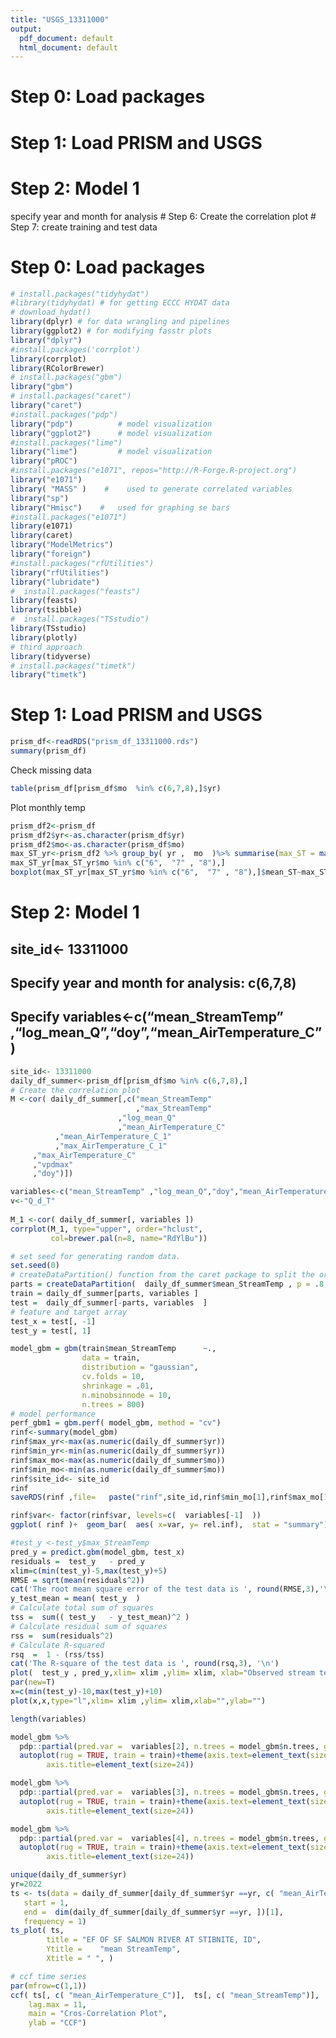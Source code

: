 ```yaml
---
title: "USGS_13311000"
output:
  pdf_document: default
  html_document: default
---
```


# Step 0: Load packages
# Step 1: Load PRISM and USGS
# Step 2: Model 1



specify year and month for analysis
# Step 6: Create the correlation plot
# Step 7: create training and test data

# Step 0: Load packages
```r
# install.packages("tidyhydat")
#library(tidyhydat) # for getting ECCC HYDAT data
# download_hydat()
library(dplyr) # for data wrangling and pipelines
library(ggplot2) # for modifying fasstr plots
library("dplyr")
#install.packages('corrplot')
library(corrplot)
library(RColorBrewer)
# install.packages("gbm")
library("gbm")
# install.packages("caret")
library("caret")
#install.packages("pdp")
library("pdp")          # model visualization
library("ggplot2")      # model visualization
#install.packages("lime")
library("lime")         # model visualization
library("pROC")
#install.packages("e1071", repos="http://R-Forge.R-project.org")
library("e1071")
library( "MASS" )    #    used to generate correlated variables
library("sp")
library("Hmisc")    #   used for graphing se bars
#install.packages("e1071")
library(e1071)
library(caret)
library("ModelMetrics")
library("foreign")
#install.packages("rfUtilities")
library("rfUtilities")
library("lubridate")
#  install.packages("feasts")
library(feasts)
library(tsibble)
#  install.packages("TSstudio")
library(TSstudio)
library(plotly)
# third approach
library(tidyverse)
# install.packages("timetk")
library("timetk")
```

# Step 1: Load PRISM and USGS
```r
prism_df<-readRDS("prism_df_13311000.rds")
summary(prism_df)
```

Check missing data
```r
table(prism_df[prism_df$mo  %in% c(6,7,8),]$yr)
```

Plot monthly temp
```r
prism_df2<-prism_df
prism_df2$yr<-as.character(prism_df$yr)
prism_df2$mo<-as.character(prism_df$mo)
max_ST_yr<-prism_df2 %>% group_by( yr ,  mo  )%>% summarise(max_ST = max(mean_StreamTemp),mean_ST=mean(mean_StreamTemp) )
max_ST_yr[max_ST_yr$mo %in% c("6",  "7" , "8"),]
boxplot(max_ST_yr[max_ST_yr$mo %in% c("6",  "7" , "8"),]$mean_ST~max_ST_yr[max_ST_yr$mo %in% c("6",  "7" , "8"),]$mo, ylab = "Monthly mean stream T (degC)", xlab="Month", main="USGS EF OF SF SALMON RIVER AT STIBNITE, ID")
```

# Step 2: Model 1
## site_id<- 13311000
## Specify year and month for analysis: c(6,7,8)
## Specify variables<-c("mean_StreamTemp" ,"log_mean_Q","doy","mean_AirTemperature_C" )
```r
site_id<- 13311000
daily_df_summer<-prism_df[prism_df$mo %in% c(6,7,8),]
# Create the correlation plot
M <-cor( daily_df_summer[,c("mean_StreamTemp"
                            ,"max_StreamTemp"      
                        ,"log_mean_Q"
                        ,"mean_AirTemperature_C"
          ,"mean_AirTemperature_C_1"
          ,"max_AirTemperature_C_1"
     ,"max_AirTemperature_C"
     ,"vpdmax"
     ,"doy")])

variables<-c("mean_StreamTemp" ,"log_mean_Q","doy","mean_AirTemperature_C" )
v<-"Q_d_T"
  
M_1 <-cor( daily_df_summer[, variables ])
corrplot(M_1, type="upper", order="hclust",
         col=brewer.pal(n=8, name="RdYlBu"))

# set seed for generating random data.
set.seed(0)
# createDataPartition() function from the caret package to split the original dataset into a training and testing set and split data into training (80%) and testing set (20%)
parts = createDataPartition(  daily_df_summer$mean_StreamTemp , p = .8, list = F)
train = daily_df_summer[parts, variables ]
test =  daily_df_summer[-parts, variables  ]
# feature and target array
test_x = test[, -1] 
test_y = test[, 1] 

model_gbm = gbm(train$mean_StreamTemp      ~.,
                data = train,
                distribution = "gaussian",
                cv.folds = 10,
                shrinkage = .01,
                n.minobsinnode = 10,
                n.trees = 800)
# model performance
perf_gbm1 = gbm.perf( model_gbm, method = "cv")
rinf<-summary(model_gbm)
rinf$max_yr<-max(as.numeric(daily_df_summer$yr))
rinf$min_yr<-min(as.numeric(daily_df_summer$yr))
rinf$max_mo<-max(as.numeric(daily_df_summer$mo))
rinf$min_mo<-min(as.numeric(daily_df_summer$mo))
rinf$site_id<- site_id
rinf
saveRDS(rinf ,file=   paste("rinf",site_id,rinf$min_mo[1],rinf$max_mo[1],v,".rds",sep="_")  )

rinf$var<- factor(rinf$var, levels=c(  variables[-1]  ))
ggplot( rinf )+  geom_bar(  aes( x=var, y= rel.inf),  stat = "summary")+ scale_x_discrete(labels=  variables[-1] )+ylab("Relative importance (%)") +xlab(" ")  + theme(text=element_text(size=16))

#test_y <-test_y$max_StreamTemp
pred_y = predict.gbm(model_gbm, test_x)
residuals =  test_y   - pred_y
xlim=c(min(test_y)-5,max(test_y)+5)
RMSE = sqrt(mean(residuals^2))
cat('The root mean square error of the test data is ', round(RMSE,3),'\n')
y_test_mean = mean( test_y  )
# Calculate total sum of squares
tss =  sum(( test_y   - y_test_mean)^2 )
# Calculate residual sum of squares
rss =  sum(residuals^2)
# Calculate R-squared
rsq  =  1 - (rss/tss)
cat('The R-square of the test data is ', round(rsq,3), '\n')
plot(  test_y , pred_y,xlim= xlim ,ylim= xlim, xlab="Observed stream temperature (degC)", ylab="Predicted stream temperature (degC)", main="EF OF SF SALMON RIVER AT STIBNITE, ID")
par(new=T)
x=c(min(test_y)-10,max(test_y)+10)
plot(x,x,type="l",xlim= xlim ,ylim= xlim,xlab="",ylab="")

length(variables)

model_gbm %>%
  pdp::partial(pred.var =  variables[2], n.trees = model_gbm$n.trees, grid.resolution = 100)%>%
  autoplot(rug = TRUE, train = train)+theme(axis.text=element_text(size=21),
        axis.title=element_text(size=24))

model_gbm %>%
  pdp::partial(pred.var =  variables[3], n.trees = model_gbm$n.trees, grid.resolution = 100)%>%
  autoplot(rug = TRUE, train = train)+theme(axis.text=element_text(size=21),
        axis.title=element_text(size=24))

model_gbm %>%
  pdp::partial(pred.var =  variables[4], n.trees = model_gbm$n.trees, grid.resolution = 100)%>%
  autoplot(rug = TRUE, train = train)+theme(axis.text=element_text(size=21),
        axis.title=element_text(size=24))

unique(daily_df_summer$yr)
yr=2022
ts <- ts(data = daily_df_summer[daily_df_summer$yr ==yr, c( "mean_AirTemperature_C",  "mean_StreamTemp" )],  
   start = 1,
   end =  dim(daily_df_summer[daily_df_summer$yr ==yr, ])[1],
   frequency = 1)
ts_plot( ts,
        title = "EF OF SF SALMON RIVER AT STIBNITE, ID",
        Ytitle =    "mean StreamTemp",
        Xtitle = " ", )

# ccf time series
par(mfrow=c(1,1))
ccf( ts[, c( "mean_AirTemperature_C")],  ts[, c( "mean_StreamTemp")], 
    lag.max = 11,
    main = "Cros-Correlation Plot",
    ylab = "CCF")

```
















